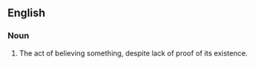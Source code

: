 ==English==
{{wikipedia}}

===Noun===
{{en-noun|sg=[[leap]] [[of]] [[faith]]|pl=leaps of faith}}

# The act of believing something, despite lack of proof of its existence.